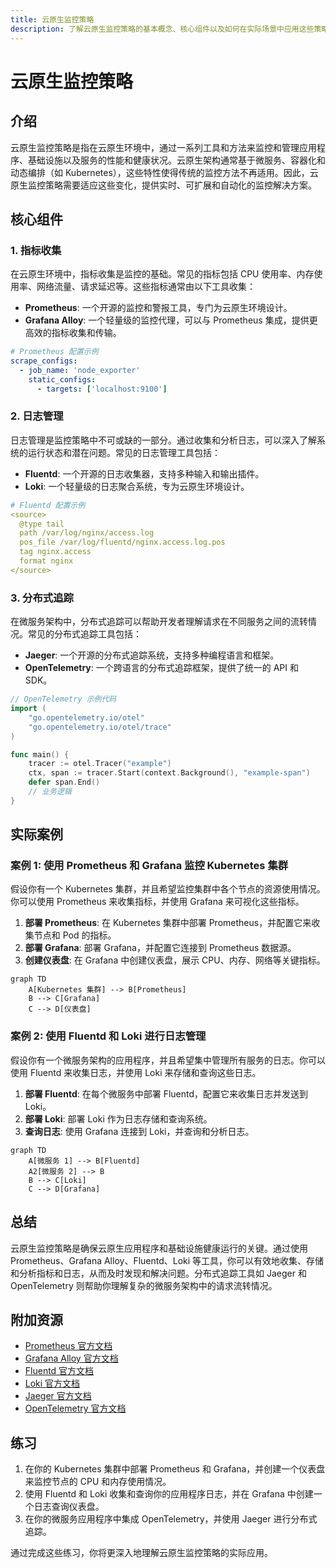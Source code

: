 ```yaml
---
title: 云原生监控策略
description: 了解云原生监控策略的基本概念、核心组件以及如何在实际场景中应用这些策略来优化系统性能。
---
```


# 云原生监控策略

## 介绍

云原生监控策略是指在云原生环境中，通过一系列工具和方法来监控和管理应用程序、基础设施以及服务的性能和健康状况。云原生架构通常基于微服务、容器化和动态编排（如 Kubernetes），这些特性使得传统的监控方法不再适用。因此，云原生监控策略需要适应这些变化，提供实时、可扩展和自动化的监控解决方案。

## 核心组件

### 1. 指标收集

在云原生环境中，指标收集是监控的基础。常见的指标包括 CPU 使用率、内存使用率、网络流量、请求延迟等。这些指标通常由以下工具收集：

- **Prometheus**: 一个开源的监控和警报工具，专门为云原生环境设计。
- **Grafana Alloy**: 一个轻量级的监控代理，可以与 Prometheus 集成，提供更高效的指标收集和传输。

```yaml
# Prometheus 配置示例
scrape_configs:
  - job_name: 'node_exporter'
    static_configs:
      - targets: ['localhost:9100']
```

### 2. 日志管理

日志管理是监控策略中不可或缺的一部分。通过收集和分析日志，可以深入了解系统的运行状态和潜在问题。常见的日志管理工具包括：

- **Fluentd**: 一个开源的日志收集器，支持多种输入和输出插件。
- **Loki**: 一个轻量级的日志聚合系统，专为云原生环境设计。

```yaml
# Fluentd 配置示例
<source>
  @type tail
  path /var/log/nginx/access.log
  pos_file /var/log/fluentd/nginx.access.log.pos
  tag nginx.access
  format nginx
</source>
```

### 3. 分布式追踪

在微服务架构中，分布式追踪可以帮助开发者理解请求在不同服务之间的流转情况。常见的分布式追踪工具包括：

- **Jaeger**: 一个开源的分布式追踪系统，支持多种编程语言和框架。
- **OpenTelemetry**: 一个跨语言的分布式追踪框架，提供了统一的 API 和 SDK。

```go
// OpenTelemetry 示例代码
import (
    "go.opentelemetry.io/otel"
    "go.opentelemetry.io/otel/trace"
)

func main() {
    tracer := otel.Tracer("example")
    ctx, span := tracer.Start(context.Background(), "example-span")
    defer span.End()
    // 业务逻辑
}
```

## 实际案例

### 案例 1: 使用 Prometheus 和 Grafana 监控 Kubernetes 集群

假设你有一个 Kubernetes 集群，并且希望监控集群中各个节点的资源使用情况。你可以使用 Prometheus 来收集指标，并使用 Grafana 来可视化这些指标。

1. **部署 Prometheus**: 在 Kubernetes 集群中部署 Prometheus，并配置它来收集节点和 Pod 的指标。
2. **部署 Grafana**: 部署 Grafana，并配置它连接到 Prometheus 数据源。
3. **创建仪表盘**: 在 Grafana 中创建仪表盘，展示 CPU、内存、网络等关键指标。

```mermaid
graph TD
    A[Kubernetes 集群] --> B[Prometheus]
    B --> C[Grafana]
    C --> D[仪表盘]
```

### 案例 2: 使用 Fluentd 和 Loki 进行日志管理

假设你有一个微服务架构的应用程序，并且希望集中管理所有服务的日志。你可以使用 Fluentd 来收集日志，并使用 Loki 来存储和查询这些日志。

1. **部署 Fluentd**: 在每个微服务中部署 Fluentd，配置它来收集日志并发送到 Loki。
2. **部署 Loki**: 部署 Loki 作为日志存储和查询系统。
3. **查询日志**: 使用 Grafana 连接到 Loki，并查询和分析日志。

```mermaid
graph TD
    A[微服务 1] --> B[Fluentd]
    A2[微服务 2] --> B
    B --> C[Loki]
    C --> D[Grafana]
```

## 总结

云原生监控策略是确保云原生应用程序和基础设施健康运行的关键。通过使用 Prometheus、Grafana Alloy、Fluentd、Loki 等工具，你可以有效地收集、存储和分析指标和日志，从而及时发现和解决问题。分布式追踪工具如 Jaeger 和 OpenTelemetry 则帮助你理解复杂的微服务架构中的请求流转情况。

## 附加资源

- [Prometheus 官方文档](https://prometheus.io/docs/)
- [Grafana Alloy 官方文档](https://grafana.com/docs/alloy/latest/)
- [Fluentd 官方文档](https://docs.fluentd.org/)
- [Loki 官方文档](https://grafana.com/docs/loki/latest/)
- [Jaeger 官方文档](https://www.jaegertracing.io/docs/)
- [OpenTelemetry 官方文档](https://opentelemetry.io/docs/)

## 练习

1. 在你的 Kubernetes 集群中部署 Prometheus 和 Grafana，并创建一个仪表盘来监控节点的 CPU 和内存使用情况。
2. 使用 Fluentd 和 Loki 收集和查询你的应用程序日志，并在 Grafana 中创建一个日志查询仪表盘。
3. 在你的微服务应用程序中集成 OpenTelemetry，并使用 Jaeger 进行分布式追踪。

通过完成这些练习，你将更深入地理解云原生监控策略的实际应用。